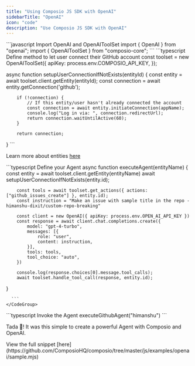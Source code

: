 ```yaml
---
title: "Using Composio JS SDK with OpenAI"
sidebarTitle: "OpenAI"
icon: "code"
description: "Use Composio JS SDK with OpenAI"
---
```


<Steps>
<Step title="Import Dependencies">
 <CodeGroup>
      ```javascript Import OpenAI and OpenAIToolSet
import { OpenAI } from "openai";
import { OpenAIToolSet } from "composio-core";
      ```
    </CodeGroup>
</Step>
<Step title="Define method to let user connect their GitHub account">

 <CodeGroup>
      ```typescript Define method to let user connect their GitHub account
const toolset = new OpenAIToolSet({
        apiKey: process.env.COMPOSIO_API_KEY,
});

async function setupUserConnectionIfNotExists(entityId) {
        const entity = await toolset.client.getEntity(entityId);
        const connection = await entity.getConnection('github');

        if (!connection) {
            // If this entity/user hasn't already connected the account
            const connection = await entity.initiateConnection(appName);
            console.log("Log in via: ", connection.redirectUrl);
            return connection.waitUntilActive(60);
        }

        return connection;
}
      ```
    </CodeGroup>

Learn more about entities [here](introduction/foundations/components/entity/entity-guide)

</Step>

<Step title="Setup Agent with Langchain">

<CodeGroup>
      ```typescript Define your Agent
async function executeAgent(entityName) {
        const entity = await toolset.client.getEntity(entityName)
        await setupUserConnectionIfNotExists(entity.id);

        const tools = await toolset.get_actions({ actions: ["github_issues_create"] }, entity.id);
        const instruction = "Make an issue with sample title in the repo - himanshu-dixit/custom-repo-breaking"

        const client = new OpenAI({ apiKey: process.env.OPEN_AI_API_KEY })
        const response = await client.chat.completions.create({
            model: "gpt-4-turbo",
            messages: [{
                role: "user",
                content: instruction,
            }],
            tools: tools,
            tool_choice: "auto",
        })

        console.log(response.choices[0].message.tool_calls);
        await toolset.handle_tool_call(response, entity.id);
}

      ```
    </CodeGroup>

</Step>

<Step title="Invoke Your Agent">

<CodeGroup>
      ```typescript  Invoke the Agent
      executeGithubAgent("himanshu")
      ```
    </CodeGroup>

Tada 🎉! It was this simple to create a powerful Agent with Composio and OpenAI.
</Step>

<Step title="Complete code snippet">
View the full snippet [here](https://github.com/ComposioHQ/composio/tree/master/js/examples/openai/sample.mjs)
</Step>
</Steps>


